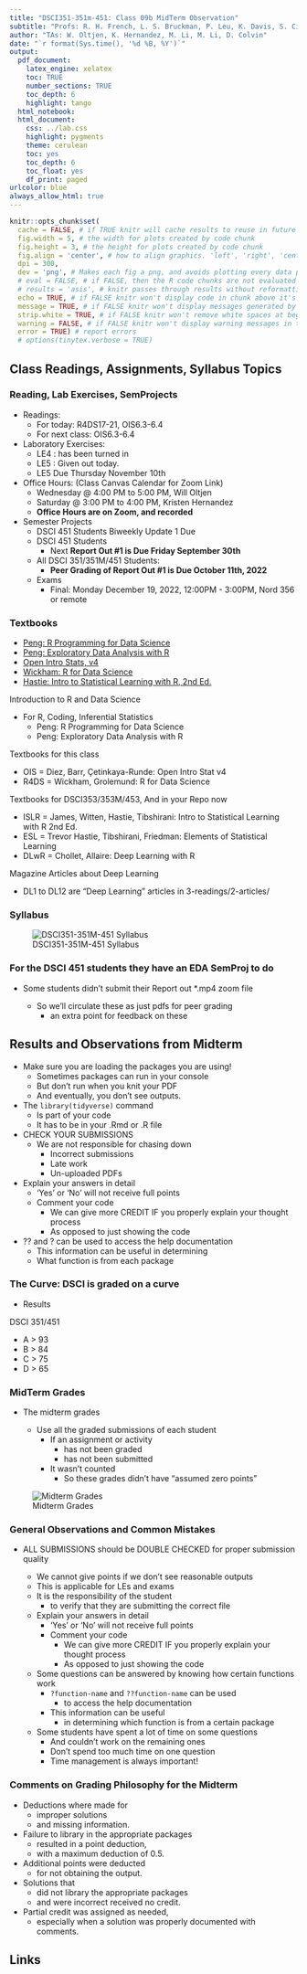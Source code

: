 ```yaml
---
title: "DSCI351-351m-451: Class 09b MidTerm Observation"
subtitle: "Profs: R. H. French, L. S. Bruckman, P. Leu, K. Davis, S. Cirlos"
author: "TAs: W. Oltjen, K. Hernandez, M. Li, M. Li, D. Colvin" 
date: "`r format(Sys.time(), '%d %B, %Y')`"
output: 
  pdf_document:
    latex_engine: xelatex
    toc: TRUE
    number_sections: TRUE
    toc_depth: 6
    highlight: tango
  html_notebook:
  html_document:
    css: ../lab.css
    highlight: pygments
    theme: cerulean
    toc: yes
    toc_depth: 6
    toc_float: yes
    df_print: paged
urlcolor: blue
always_allow_html: true
---
```


```r
knitr::opts_chunk$set(
  cache = FALSE, # if TRUE knitr will cache results to reuse in future knits
  fig.width = 5, # the width for plots created by code chunk
  fig.height = 3, # the height for plots created by code chunk
  fig.align = 'center', # how to align graphics. 'left', 'right', 'center'
  dpi = 300, 
  dev = 'png', # Makes each fig a png, and avoids plotting every data point
  # eval = FALSE, # if FALSE, then the R code chunks are not evaluated
  # results = 'asis', # knitr passes through results without reformatting
  echo = TRUE, # if FALSE knitr won't display code in chunk above it's results
  message = TRUE, # if FALSE knitr won't display messages generated by code
  strip.white = TRUE, # if FALSE knitr won't remove white spaces at beg or end of code chunk
  warning = FALSE, # if FALSE knitr won't display warning messages in the doc
  error = TRUE) # report errors
  # options(tinytex.verbose = TRUE)
```

 \setcounter{section}{9}
 \setcounter{subsection}{2}
 \setcounter{subsubsection}{1}

## Class Readings, Assignments, Syllabus Topics

### Reading, Lab Exercises, SemProjects

  - Readings: 
    - For today: R4DS17-21, OIS6.3-6.4
    - For next class: OIS6.3-6.4
  - Laboratory Exercises: 
    - LE4 : has been turned in   
    - LE5 : Given out today. 
    - LE5 Due Thursday November 10th
  - Office Hours: (Class Canvas Calendar for Zoom Link) 
    - Wednesday @ 4:00 PM to 5:00 PM, Will Oltjen
    - Saturday @ 3:00 PM to 4:00 PM, Kristen Hernandez 
    - **Office Hours are on Zoom, and recorded**
  - Semester Projects
    - DSCI 451 Students Biweekly Update 1 Due 
    - DSCI 451 Students 
      - Next **Report Out #1 is Due Friday September 30th**
    - All DSCI 351/351M/451 Students: 
      - **Peer Grading of Report Out #1 is Due October 11th, 2022**
    - Exams
      - Final: Monday December 19, 2022, 12:00PM - 3:00PM, Nord 356 or remote

### Textbooks

  - [Peng: R Programming for Data Science](https://leanpub.com/rprogramming)
  - [Peng: Exploratory Data Analysis with R](https://leanpub.com/exdata)
  - [Open Intro Stats, v4](https://openintro.org/os)
  - [Wickham: R for Data Science](https://r4ds.had.co.nz/)
  - [Hastie: Intro to Statistical Learning with R, 2nd Ed.](https://www.statlearning.com/)

Introduction to R and Data Science

  - For R, Coding, Inferential Statistics
    - Peng: R Programming for Data Science
    - Peng: Exploratory Data Analysis with R
  
Textbooks for this class

  - OIS = Diez, Barr, Çetinkaya-Runde: Open Intro Stat v4
  - R4DS = Wickham, Grolemund: R for Data Science
  
Textbooks for DSCI353/353M/453, And in your Repo now

  - ISLR = James, Witten, Hastie, Tibshirani: Intro to Statistical Learning with R 2nd Ed.
  - ESL = Trevor Hastie, Tibshirani, Friedman: Elements of Statistical Learning
  - DLwR = Chollet, Allaire: Deep Learning with R

Magazine Articles about Deep Learning

  - DL1 to DL12 are "Deep Learning" articles in 3-readings/2-articles/



### Syllabus

![DSCI351-351M-451 Syllabus](./figs/syllabus.png)


### For the DSCI 451 students they have an EDA SemProj to do

- Some students didn't submit their Report out *.mp4 zoom file

  - So we'll circulate these as just pdfs for peer grading
    - an extra point for feedback on these



## Results and Observations from Midterm

  - Make sure you are loading the packages you are using!
    - Sometimes packages can run in your console
    - But don't run when you knit your PDF
    - And eventually, you don't see outputs.
  - The `library(tidyverse)` command
    - Is part of your code
    - It has to be in your .Rmd or .R file
      
  - CHECK YOUR SUBMISSIONS
    - We are not responsible for chasing down
      - Incorrect submissions
      - Late work
      - Un-uploaded PDFs
          
  - Explain your answers in detail
    - 'Yes' or 'No' will not receive full points
    - Comment your code
      - We can give more CREDIT IF you properly explain your thought process
      - As opposed to just showing the code
          
  - ?? and ? can be used to access the help documentation
    - This information can be useful in determining 
    - What function is from each package

### The Curve: DSCI is graded on a curve

- Results
  
DSCI 351/451

  - A > 93
  - B > 84
  - C > 75
  - D > 65

### MidTerm Grades

- The midterm grades
  
  - Use all the graded submissions of each student
    - If an assignment or activity
      - has not been graded
      - has not been submitted
    - It wasn't counted
      - So these grades didn't have "assumed zero points"
      
![Midterm Grades](./figs/DSCI351-351m-451-midterm-grades.png)

### General Observations and Common Mistakes
          
- ALL SUBMISSIONS should be DOUBLE CHECKED for proper submission quality
  
  - We cannot give points if we don't see reasonable outputs
  - This is applicable for LEs and exams
  - It is the responsibility of the student 
    - to verify that they are submitting the correct file
          
  - Explain your answers in detail
    - 'Yes' or 'No' will not receive full points
    - Comment your code
      - We can give more CREDIT IF you properly explain your thought process
      - As opposed to just showing the code
          
  - Some questions can be answered by knowing how certain functions work
    - `?function-name` and `??function-name` can be used 
      - to access the help documentation
    - This information can be useful 
      - in determining which function is from a certain package
      
  - Some students have spent a lot of time on some questions
    - And couldn't work on the remaining ones
    - Don't spend too much time on one question
    - Time management is always important!


### Comments on Grading Philosophy for the Midterm

  - Deductions where made for 
    - improper solutions 
    - and missing information. 
  
  - Failure to library in the appropriate packages 
    - resulted in a point deduction, 
    - with a maximum deduction of 0.5.
  - Additional points were deducted 
    - for not obtaining the output.
      
  - Solutions that 
    - did not library the appropriate packages 
    - and were incorrect received no credit. 
  
  - Partial credit was assigned as needed, 
    - especially when a solution was properly documented with comments. 

## Links


<!-- 
 How to make comments inside Rmarkdown
# Script Name: My class notes template for Fall 2020
# Purpose: This is a template Rmd file to start a new class from
# Authors: Roger H. French
# License: Creative Commons Attribution-ShareAlike 4.0 International License.
##########
# Latest Changelog Entires:
# v0.00.01 - Filename.Rmd - Roger French started this blank Rmd script
-->

<!-- Or on a single line like this -->
 
